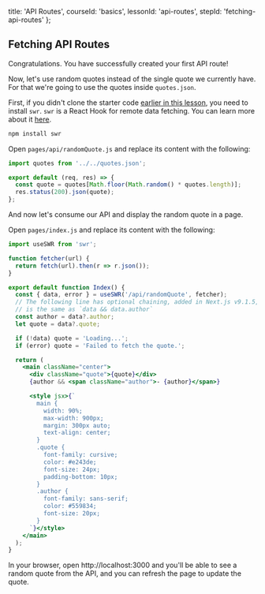 
  title: 'API Routes',
  courseId: 'basics',
  lessonId: 'api-routes',
  stepId: 'fetching-api-routes'
};

## Fetching API Routes

Congratulations. You have successfully created your first API route!

Now, let's use random quotes instead of the single quote we currently have. For that we're going to use the quotes inside `quotes.json`.

First, if you didn't clone the starter code [earlier in this lesson](/learn/basics/api-routes/setup), you need to install `swr`. `swr` is a React Hook for remote data fetching. You can learn more about it [here](https://swr.now.sh/).

```bash
npm install swr
```

Open `pages/api/randomQuote.js` and replace its content with the following:

```js
import quotes from '../../quotes.json';

export default (req, res) => {
  const quote = quotes[Math.floor(Math.random() * quotes.length)];
  res.status(200).json(quote);
};
```

And now let's consume our API and display the random quote in a page.

Open `pages/index.js` and replace its content with the following:

```jsx
import useSWR from 'swr';

function fetcher(url) {
  return fetch(url).then(r => r.json());
}

export default function Index() {
  const { data, error } = useSWR('/api/randomQuote', fetcher);
  // The following line has optional chaining, added in Next.js v9.1.5,
  // is the same as `data && data.author`
  const author = data?.author;
  let quote = data?.quote;

  if (!data) quote = 'Loading...';
  if (error) quote = 'Failed to fetch the quote.';

  return (
    <main className="center">
      <div className="quote">{quote}</div>
      {author && <span className="author">- {author}</span>}

      <style jsx>{`
        main {
          width: 90%;
          max-width: 900px;
          margin: 300px auto;
          text-align: center;
        }
        .quote {
          font-family: cursive;
          color: #e243de;
          font-size: 24px;
          padding-bottom: 10px;
        }
        .author {
          font-family: sans-serif;
          color: #559834;
          font-size: 20px;
        }
      `}</style>
    </main>
  );
}
```

In your browser, open http://localhost:3000 and you'll be able to see a random quote from the API, and you can refresh the page to update the quote.

